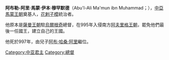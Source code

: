 '''阿布勒-阿里·馬蒙·伊本·穆罕默德'''（Abu'l-Ali Ma'mun ibn Muhammad；{{bd|？||997年}}），[[中亞|中亞]][[馬蒙王朝|馬蒙王朝]]奠基人，[[花剌子模|花剌子模]]統治者。

他原本是[[薩曼王朝|薩曼王朝]]駐[[烏爾根奇|烏爾根奇]]總督，在995年入侵南方[[阿夫里格王朝|阿夫里格王朝]]，罷免他們最後一任國王，建立自己的王國。

他死於997年，由兒子[[阿布·哈桑·阿里|阿布·哈桑·阿里]]繼位。

[[Category:中亚君主|Category:中亚君主]]
[[Category:總督|Category:總督]]